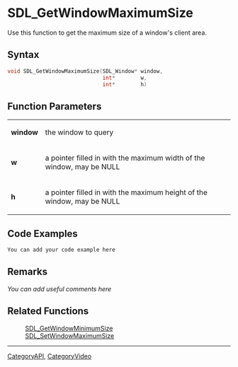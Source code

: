 
<!-- #*^*^*^*^*See http://wiki.libsdl.org/moin.cgi/SGFunctions for details on editing this page*^*^*^*^* -->


= SDL_GetWindowMaximumSize =
Use this function to get the maximum size of a window's client area.




== Syntax ==
<syntaxhighlight lang='c++'>
void SDL_GetWindowMaximumSize(SDL_Window* window,
                              int*        w,
                              int*        h)
</syntaxhighlight>


== Function Parameters ==
{|
|'''window'''
|the window to query
|-
|'''w'''
|a pointer filled in with the maximum width of the window, may be NULL
|-
|'''h'''
|a pointer filled in with the maximum height of the window, may be NULL
|}


== Code Examples ==
<syntaxhighlight lang='c++'>
You can add your code example here
</syntaxhighlight>


== Remarks ==
''You can add useful comments here''


== Related Functions ==
:[[SDL_GetWindowMinimumSize]]
:[[SDL_SetWindowMaximumSize]]

----
[[CategoryAPI]], [[CategoryVideo]]
<!-- #See the Style Guide for instructions on editing the footer. -->
